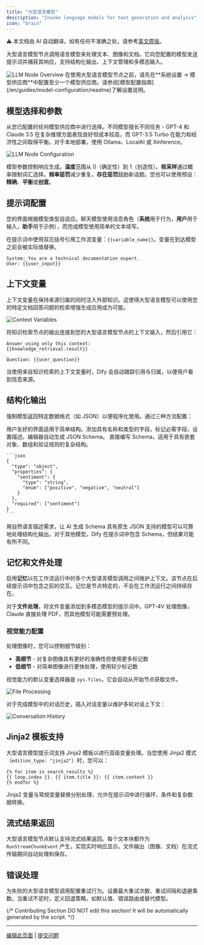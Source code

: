 ```yaml
---
title: "大型语言模型"
description: "Invoke language models for text generation and analysis"
icon: "brain"
---
```


<Note> ⚠️ 本文档由 AI 自动翻译。如有任何不准确之处，请参考[英文原版](/en/documentation/pages/nodes/llm)。</Note>


大型语言模型节点调用语言模型来处理文本、图像和文档。它向您配置的模型发送提示词并捕获其响应，支持结构化输出、上下文管理和多模态输入。

<Frame caption="大型语言模型节点配置界面">
  <img src="https://assets-docs.dify.ai/dify-enterprise-mintlify/en/guides/workflow/node/85730fbfa1d441d12d969b89adf2670e.png" alt="LLM Node Overview" />
</Frame>

<Info>
  在使用大型语言模型节点之前，请先在**系统设置 → 模型供应商**中配置至少一个模型供应商。请参阅[模型配置指南](/en/guides/model-configuration/readme)了解设置说明。
</Info>

## 模型选择和参数

从您已配置的任何模型供应商中进行选择。不同模型擅长不同任务 - GPT-4 和 Claude 3.5 在复杂推理方面表现良好但成本较高，而 GPT-3.5 Turbo 在能力和经济性之间取得平衡。对于本地部署，使用 Ollama、LocalAI 或 Xinference。

<Frame caption="模型选择和参数配置">
  <img src="https://assets-docs.dify.ai/dify-enterprise-mintlify/en/guides/workflow/node/43f81418ea70d4d79e3705505e777b1b.png" alt="LLM Node Configuration" />
</Frame>

模型参数控制响应生成。**温度**范围从 0（确定性）到 1（创造性）。**核采样**通过概率限制词汇选择。**频率惩罚**减少重复。**存在惩罚**鼓励新话题。您也可以使用预设：**精确**、**平衡**或**创意**。

## 提示词配置

您的界面根据模型类型自适应。聊天模型使用消息角色（**系统**用于行为，**用户**用于输入，**助手**用于示例），而完成模型使用简单的文本续写。

在提示词中使用双花括号引用工作流变量：`{{variable_name}}`。变量在到达模型之前会被实际值替换。

```text
System: You are a technical documentation expert.
User: {{user_input}}
```

## 上下文变量

上下文变量在保持来源归属的同时注入外部知识。这使得大型语言模型可以使用您的特定文档回答问题的检索增强生成应用成为可能。

<Frame caption="在检索增强生成应用中使用上下文变量">
  <img src="https://assets-docs.dify.ai/dify-enterprise-mintlify/en/guides/workflow/node/5aefed96962bd994f8f05bac96b11e22.png" alt="Context Variables" />
</Frame>

将知识检索节点的输出连接到您的大型语言模型节点的上下文输入，然后引用它：

```text
Answer using only this context:
{{knowledge_retrieval.result}}

Question: {{user_question}}
```

当使用来自知识检索的上下文变量时，Dify 会自动跟踪引用与归属，以便用户看到信息来源。

## 结构化输出

强制模型返回特定数据格式（如 JSON）以便程序化使用。通过三种方法配置：

<Tabs>
  <Tab title="可视化编辑器">
    用户友好的界面适用于简单结构。添加具有名称和类型的字段，标记必需字段，设置描述。编辑器自动生成 JSON Schema。
  </Tab>
  
  <Tab title="JSON Schema">
    直接编写 Schema，适用于具有嵌套对象、数组和验证规则的复杂结构。
    
    ```json
    {
      "type": "object",
      "properties": {
        "sentiment": {
          "type": "string",
          "enum": ["positive", "negative", "neutral"]
        }
      },
      "required": ["sentiment"]
    }
    ```
  </Tab>
  
  <Tab title="AI 生成">
    用自然语言描述需求，让 AI 生成 Schema
  </Tab>
</Tabs>

<Warning>
  具有原生 JSON 支持的模型可以可靠地处理结构化输出。对于其他模型，Dify 在提示词中包含 Schema，但结果可能有所不同。
</Warning>

## 记忆和文件处理

启用**记忆**以在工作流运行中的多个大型语言模型调用之间维护上下文。该节点在后续提示词中包含之前的交互。记忆是节点特定的，不会在工作流运行之间持续存在。

对于**文件处理**，将文件变量添加到多模态模型的提示词中。GPT-4V 处理图像，Claude 直接处理 PDF，而其他模型可能需要预处理。

### 视觉能力配置

处理图像时，您可以控制细节级别：
- **高细节** - 对复杂图像具有更好的准确性但使用更多标记数
- **低细节** - 对简单图像进行更快处理，使用较少标记数

视觉能力的默认变量选择器是 `sys.files`，它会自动从开始节点获取文件。

<Frame caption="多模态模型的文件处理">
  <img src="https://assets-docs.dify.ai/2024/11/05b3d4a78038bc7afbb157078e3b2b26.png" alt="File Processing" />
</Frame>

对于完成模型中的对话历史，插入对话变量以维护多轮对话上下文：

<Frame caption="使用对话历史变量">
  <img src="https://assets-docs.dify.ai/dify-enterprise-mintlify/en/guides/workflow/node/b8642f8c6e3f562fceeefae83628fd68.png" alt="Conversation History" />
</Frame>

## Jinja2 模板支持

大型语言模型提示词支持 Jinja2 模板以进行高级变量处理。当您使用 Jinja2 模式（`edition_type: "jinja2"`）时，您可以：

```jinja2
{% for item in search_results %}
{{ loop.index }}. {{ item.title }}: {{ item.content }}
{% endfor %}
```

Jinja2 变量与常规变量替换分别处理，允许在提示词中进行循环、条件和复杂数据转换。

## 流式结果返回

大型语言模型节点默认支持流式结果返回。每个文本块都作为 `RunStreamChunkEvent` 产生，实现实时响应显示。文件输出（图像、文档）在流式传输期间自动处理和保存。

## 错误处理

为失败的大型语言模型调用配置重试行为。设置最大重试次数、重试间隔和退避乘数。当重试不足时，定义回退策略，如默认值、错误路由或替代模型。

{/*
Contributing Section
DO NOT edit this section!
It will be automatically generated by the script.
*/}

---

[编辑此页面](https://github.com/langgenius/dify-docs/edit/main/zh-hans/documentation/pages/nodes/llm.mdx) | [提交问题](https://github.com/langgenius/dify-docs/issues/new?template=docs.yml)

